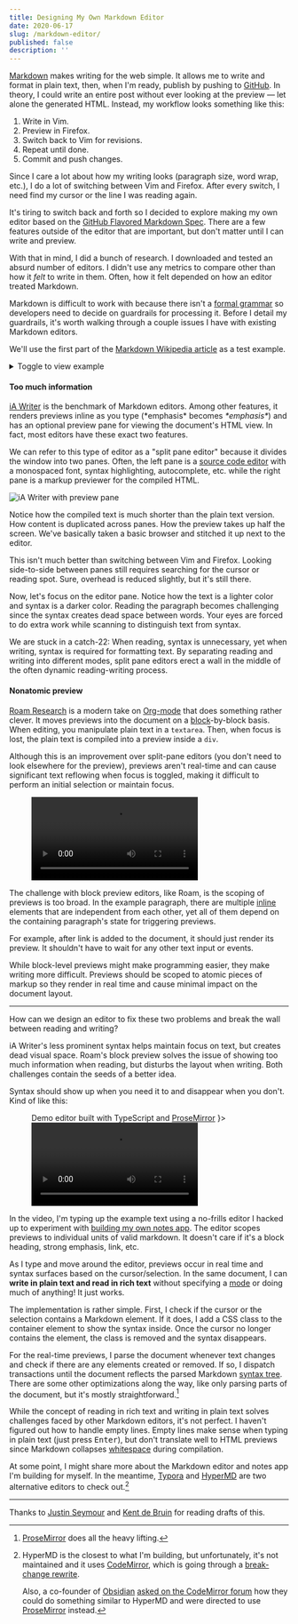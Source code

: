 ```yaml
---
title: Designing My Own Markdown Editor
date: 2020-06-17
slug: /markdown-editor/
published: false
description: ''
---
```


[Markdown](https://en.wikipedia.org/wiki/Markdown) makes writing for the web simple. It allows me to write and format in plain text, then, when I'm ready, publish by pushing to [GitHub](https://github.com/tmm/www). In theory, I could write an entire post without ever looking at the preview — let alone the generated HTML. Instead, my workflow looks something like this:

1. Write in Vim.
2. Preview in Firefox.
3. Switch back to Vim for revisions.
4. Repeat until done.
5. Commit and push changes.

Since I care a lot about how my writing looks (paragraph size, word wrap, etc.), I do a lot of switching between Vim and Firefox. After every switch, I need find my cursor or the line I was reading again.

It's tiring to switch back and forth so I decided to explore making my own editor based on the [GitHub Flavored Markdown Spec](https://github.github.com/gfm). There are a few features outside of the editor that are important, but don't matter until I can write and preview.

With that in mind, I did a bunch of research. I downloaded and tested an absurd number of editors. I didn't use any metrics to compare other than how it *felt* to write in them. Often, how it felt depended on how an editor treated Markdown.

Markdown is difficult to work with because there isn't a [formal grammar](https://roopc.net/posts/2014/markdown-cfg/) so developers need to decide on guardrails for processing it. Before I detail my guardrails, it's worth walking through a couple issues I have with existing Markdown editors.

We'll use the first part of the [Markdown Wikipedia article](https://en.wikipedia.org/wiki/Markdown) as a test example.


<details>
  <summary>Toggle to view example</summary>

```markdown
# Markdown

**Markdown** is a [lightweight markup language](https://en.wikipedia.org/wiki/Lightweight_markup_language) with plain-text-formatting syntax, created in 2004 by [John Gruber](https://en.wikipedia.org/wiki/John_Gruber) with [Aaron Swartz](https://en.wikipedia.org/wiki/Aaron_Swartz). Markdown is often used to format [readme files](https://en.wikipedia.org/wiki/README), for writing messages in online discussion forums, and to create [rich text](https://en.wikipedia.org/wiki/Formatted_text) using a [plain text](https://en.wikipedia.org/wiki/Plain_text) [editor](https://en.wikipedia.org/wiki/Text_editor).

Since the initial description of Markdown contained ambiguities and unanswered questions, the implementations that appeared over the years have subtle differences and many come with syntax extensions. 
```
</details>

#### Too much information

[iA Writer](https://ia.net/writer) is the benchmark of Markdown editors. Among other features, it renders previews inline as you type (\*emphasis\* becomes _\*emphasis\*_) and has an optional preview pane for viewing the document's HTML view. In fact, most editors have these exact two features.

We can refer to this type of editor as a "split pane editor" because it divides the window into two panes. Often, the left pane is a [source code editor](https://en.wikipedia.org/wiki/Source-code_editor) with a monospaced font, syntax highlighting, autocomplete, etc. while the right pane is a markup previewer for the compiled HTML.

![iA Writer with preview pane](./assets/ia.png)

Notice how the compiled text is much shorter than the plain text version. How content is duplicated across panes. How the preview takes up half the screen. We've basically taken a basic browser and stitched it up next to the editor.

This isn't much better than switching between Vim and Firefox. Looking side-to-side between panes still requires searching for the cursor or reading spot. Sure, overhead is reduced slightly, but it's still there.

Now, let's focus on the editor pane. Notice how the text is a lighter color and syntax is a darker color. Reading the paragraph becomes challenging since the syntax creates dead space between words. Your eyes are forced to do extra work while scanning to distinguish text from syntax.

We are stuck in a catch-22: When reading, syntax is unnecessary, yet when writing, syntax is required for formatting text. By separating reading and writing into different modes, split pane editors erect a wall in the middle of the often dynamic reading-writing process.

#### Nonatomic preview

[Roam Research](https://roamresearch.com) is a modern take on [Org-mode](https://en.wikipedia.org/wiki/Org-mode) that does something rather clever. It moves previews into the document on a [block](https://daringfireball.net/projects/markdown/syntax#block)-by-block basis. When editing, you manipulate plain text in a `textarea`. Then, when focus is lost, the plain text is compiled into a preview inside a `div`.

Although this is an improvement over split-pane editors (you don't need to look elsewhere for the preview), previews aren't real-time and can cause significant text reflowing when focus is toggled, making it difficult to perform an initial selection or maintain focus.

<Figure caption="Roam Research with custom theme">
    <video autoplay loop playsinline>
      <source src="./assets/roam.mp4" type="video/mp4" />
      <p>Your browser doesn't support HTML5 video. Here is
         a <a href="./assets/roam.mp4">link to the video</a> instead.</p>
    </video>
</Figure>

The challenge with block preview editors, like Roam, is the scoping of previews is too broad. In the example paragraph, there are multiple [inline](https://daringfireball.net/projects/markdown/syntax#span) elements that are independent from each other, yet all of them depend on the containing paragraph's state for triggering previews.

For example, after link is added to the document, it should just render its preview. It shouldn't have to wait for any other text input or events.

While block-level previews might make programming easier, they make writing more difficult. Previews should be scoped to atomic pieces of markup so they render in real time and cause minimal impact on the document layout.

***

How can we design an editor to fix these two problems and break the wall between reading and writing?

iA Writer's less prominent syntax helps maintain focus on text, but creates dead visual space. Roam's block preview solves the issue of showing too much information when reading, but disturbs the layout when writing. Both challenges contain the seeds of a better idea.

Syntax should show up when you need it to and disappear when you don't. Kind of like this:

<Figure caption={
    <div>Demo editor built with TypeScript and <a
        href="https://prosemirror.net"
        target="_blank"
        rel="nofollow noopener noreferrer">ProseMirror</a></div>
}>
    <video autoplay loop playsinline>
      <source src="./assets/mizaru.mp4" type="video/mp4" />
      <p>Your browser doesn't support HTML5 video. Here is
         a <a href="./assets/mizaru.mp4">link to the video</a> instead.</p>
    </video>
</Figure>

In the video, I'm typing up the example text using a no-frills editor I hacked up to experiment with [building my own notes app](https://futureland.tv/tmm/mizaru). The editor scopes previews to individual units of valid markdown. It doesn't care if it's a block heading, strong emphasis, link, etc.

As I type and move around the editor, previews occur in real time and syntax surfaces based on the cursor/selection. In the same document, I can **write in plain text and read in rich text** without specifying a [mode](https://en.wikipedia.org/wiki/Mode_(user_interface)) or doing much of anything! It just works.

The implementation is rather simple. First, I check if the cursor or the selection contains a Markdown element. If it does, I add a CSS class to the container element to show the syntax inside. Once the cursor no longer contains the element, the class is removed and the syntax disappears.

For the real-time previews, I parse the document whenever text changes and check if there are any elements created or removed. If so, I dispatch transactions until the document reflects the parsed Markdown [syntax tree](https://en.wikipedia.org/wiki/Abstract_syntax_tree). There are some other optimizations along the way, like only parsing parts of the document, but it's mostly straightforward.[^1]

While the concept of reading in rich text and writing in plain text solves challenges faced by other Markdown editors, it's not perfect. I haven't figured out how to handle empty lines. Empty lines make sense when typing in plain text (just press <kbd>Enter</kbd>), but don't translate well to HTML previews since Markdown collapses [whitespace](https://en.wikipedia.org/wiki/Whitespace_character) during compilation.

At some point, I might share more about the Markdown editor and notes app I'm building for myself. In the meantime, [Typora](https://typora.io/) and [HyperMD](https://github.com/laobubu/HyperMD) are two alternative editors to check out.[^2]

***

Thanks to [Justin Seymour](https://justin-seymour.com) and [Kent de Bruin](https://www.kentdebruin.com) for reading drafts of this.


[^1]: [ProseMirror](https://prosemirror.net) does all the heavy lifting.

[^2]: HyperMD is the closest to what I'm building, but unfortunately, it's not maintained and it uses [CodeMirror](https://codemirror.net), which is going through a [break-change rewrite](https://codemirror.net/6).

    Also, a co-founder of [Obsidian](https://obsidian.md) [asked on the CodeMirror forum](https://discuss.codemirror.net/t/implementing-wysiwyg-markdown-editor-in-codemirror/2403) how they could do something similar to HyperMD and were directed to use [ProseMirror](https://prosemirror.net/) instead.
